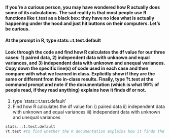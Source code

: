 
#### If you’re a curious person, you may have wondered how R actually does some of its calculations. The sad reality is that most people use R functions like t.test as a black box: they have no idea what is actually happening under the hood and just hit buttons on their computers. Let’s be curious.

#### At the prompt in R, type stats:::t.test.default

#### Look through the code and find how R calculates the df value for our three cases: 1) paired data, 2) independent data with unknown and equal variances, and 3) independent data with unknown and unequal variances. Copy down the specific line(s) of code used in each case and then compare with what we learned in class. Explicitly show if they are the same or different from the in-class results. Finally, type ?t.test at the command prompt and note if the documentation (which is what 99% of people read, if they read anything) explains how it finds df or not.

1. type 'stats:::t.test.default'
2. Find how R calculates the df value for: i) paired data ii) independent data with unknown and equal variances iii) independent data with unknown and unequal variances
```r
stats:::t.test.default 
?t.test #to find whether the R documentation explains how it finds the df or not
```


